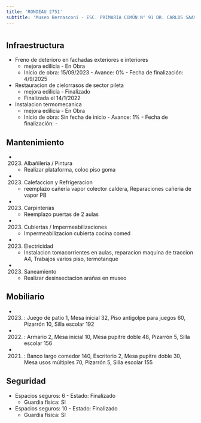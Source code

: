 ```yaml
---
title: 'RONDEAU 2751'
subtitle: 'Museo Bernasconi - ESC. PRIMARIA COMÚN N° 91 DR. CARLOS SAAVEDRA LAMAS - INST. F. F. BERNASCONI - EPA N° 02 - ESC. PRIMARIA COMÚN N° 94 ENRIQUE BANCHS - INST. F. F. BERNASCONI - JIC N° 05/06° - ESC. PRIMARIA COMÚN N° 92 DR. RAFAEL BIELSA - INST. F. F. BERNASCONI - ESC. PRIMARIA COMÚN N° 93 DR. JUAN ANGEL GOLFARINI - INST. F. F. BERNASCONI - ESC. DE CORO Y ORQUESTA ATHOS PALMA - CENS N° 72 - JII N° 10 FRANCISCO PASCASIO MORENO - ESEA EN DANZA RAMICONE CURSO VOCACIONAL DE FOLKLORE N° 05'
---
```


#
## Infraestructura

* Freno de deterioro en fachadas exteriores e interiores 
    + mejora edilicia - En Obra 
    + Inicio de obra: 15/09/2023 - Avance: 0% - Fecha de finalización: 4/9/2025 


* Restauracion de cielorrasos de sector pileta 
    + mejora edilicia - Finalizado 
    + Finalizada el 14/1/2022 


* Instalacion termomecanica 
    + mejora edilicia - En Obra 
    + Inicio de obra: Sin fecha de inicio - Avance: 1% - Fecha de finalización: - 






## Mantenimiento

*  (2023) Albañileria / Pintura 
    + Realizar plataforma, coloc piso goma

*  (2023) Calefaccion y Refrigeracion 
    + reemplazo cañería vapor colector caldera, Reparaciones cañeria de vapor PB

*  (2023) Carpinterías 
    + Reemplazo puertas de 2 aulas

*  (2023) Cubiertas / Impermeabilizaciones 
    + Impermeabilizacion cubierta cocina comed

*  (2023) Electricidad 
    + Instalacion tomacorrientes en aulas, reparacion maquina de traccion A4, Trabajos varios piso, termotanque

*  (2023) Saneamiento 
    + Realizar desinsectacion arañas en museo





## Mobiliario

*  (2023) : Juego de patio 1, Mesa inicial 32, Piso antigolpe para juegos 60, Pizarrón 10, Silla escolar 192 

*  (2022) : Armario 2, Mesa inicial 10, Mesa pupitre doble 48, Pizarrón 5, Silla escolar 156 

*  (2021) : Banco largo comedor 140, Escritorio 2, Mesa pupitre doble 30, Mesa usos múltiples 70, Pizarrón 5, Silla escolar 155 





## Seguridad

*  Espacios seguros: 6 - Estado: Finalizado 
    + Guardia física: SI

*  Espacios seguros: 10 - Estado: Finalizado 
    + Guardia física: SI




